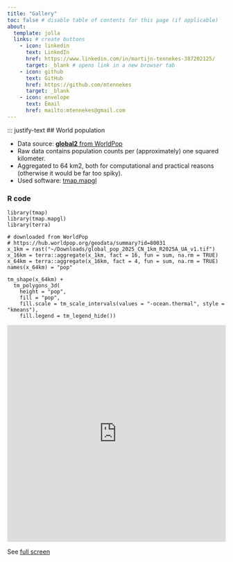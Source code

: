 ```yaml
---
title: "Gallery"
toc: false # disable table of contents for this page (if applicable)
about: 
  template: jolla 
  links: # create buttons
    - icon: linkedin
      text: LinkedIn
      href: https://www.linkedin.com/in/martijn-tennekes-387202125/
      target: _blank # opens link in a new browser tab
    - icon: github
      text: GitHub
      href: https://github.com/mtennekes
      target: _blank 
    - icon: envelope
      text: Email
      href: mailto:mtennekes@gmail.com
---
```


::: justify-text
## World population

* Data source: [**global2** from WorldPop](https://hub.worldpop.org/geodata/summary?id=80031)
* Raw data contains population counts per (approximately) one squared kilometer.
* Aggregated to 64 km2, both for computational and practical reasons (otherwise it would be far too spiky).
* Used software: [tmap.mapgl](https://r-tmap.github.io/tmap.mapgl/articles/polygons3d)

### R code

```
library(tmap)
library(tmap.mapgl)
library(terra)

# downloaded from WorldPop
# https://hub.worldpop.org/geodata/summary?id=80031
x_1km = rast("~/Downloads/global_pop_2025_CN_1km_R2025A_UA_v1.tif")
x_16km = terra::aggregate(x_1km, fact = 16, fun = sum, na.rm = TRUE)
x_64km = terra::aggregate(x_16km, fact = 4, fun = sum, na.rm = TRUE)
names(x_64km) = "pop"

tm_shape(x_64km) + 
  tm_polygons_3d(
    height = "pop",
    fill = "pop",
    fill.scale = tm_scale_intervals(values = "-ocean.thermal", style = "kmeans"),
    fill.legend = tm_legend_hide())
```


<iframe src="https://10mapz.com/pop64_2025.html" width="100%" height="500px" style="border:none;">
</iframe>

See [full screen](https://10mapz.com/pop64_2025.html)